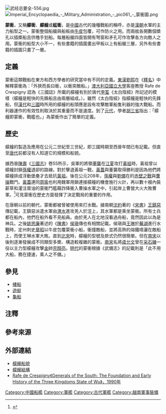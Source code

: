 [[File:武经总要全-556.jpg|thumb]]
[[File:Imperial_Encyclopaedia_-_Military_Administration_-_pic061_-_蒙衝圖.png|thumb]]

'''蒙衝'''，又稱'''艨衝'''、'''艨艟'''或'''艋衝'''，是[[中國|中國]]古代的幾種戰船的稱呼，亦是[[漢朝|漢朝]]水軍的主力船型之一{{noteTag|見李興榮、吳勇、馬建剛、李巧玲《導遊基礎知識》（2015年由元華文創出版）「第一章 中國歷史文化」第37頁。}}。蒙衝整個船艙與船板由[[牛皮|牛皮]]包覆，可作防火之用。而兩舷各開數個槳孔以插槳船且供櫓手划船。每層船艙四面皆開有弩窗和矛孔可作攻擊各方向敵人之用{{noteTag|資料出自[[杜佑|杜佑]]《通典‧兵法》中記載：「以生牛皮蒙船覆背，兩廂開掣棹孔，左右前後有駑窗矛穴，敵不得進，矢石不能敗。」。}}。蒙衝的船型大小不一，有些書籍的插圖畫出甲板以上有船艙三層，另外有些書籍的插圖只畫了一層。

==定義==
蒙衝這類戰船在東方和西方學者的研究當中有不同的定義。[[東漢|東漢]][[劉熙|劉熙]]在《[[釋名|釋名]]》中解釋蒙衝為：「外狹而長曰衝，以衝突敵船。」[[澳大利亞國立大學|澳大利亞國立大學]]客座教授 Rafe de Crespigny 認為《三國誌》所載的艨艟有別於唐代[[李筌|李筌]]《太白陰經》所記述的模樣（艨艟是輕快的先鋒船且由兩層組成。）。雖然《太白陰經》指艨艟是輕快的先鋒船{{noteTag|見[[李筌|李筌]]《太白陰經》卷四「戰具」原文：「蒙沖，以犀革蒙覆其背，兩相開掣棹孔，前後左右開弩窗矛穴，敵不得近，矢石不能敗，此不用大船，務於速進，以乘人之不備，非戰船也。」。}}，但[[漢代|漢代]]和[[三國|三國]]時所用的艨艟的船頭應是設有攻擊敵軍船隻利器的強大戰船。而利器運作的有效性則取決於其重量而不是速度。{{noteTag|資料來自 [[张磊夫|张磊夫]] 《Generals of the South: The Foundation and Early History of the Three Kingdoms State of Wu》「CHAPTER 4: To the Red Cliffs: Sun Quan 200-208」第266及267頁的原文描述：「It is emphasised, however, that the mengchong was a light and narrow craft, built for speed as much as for security, and in his rendering of mengchong by the phrase "Covered Swooper,"Joseph Needham explains the character chong as implying "rushing violent motion."Such a description of the mengchong, however, does not fit well with another account of ships of this type in action at the time: early in 208, ...... '''The mengchong ships were evidently acting as floating fortresses, not as light skirmishing vessels. It seems likely that two things have happened to this terminology.''' ...... when the Tang scholars compiled their lists and descriptions, the role of the ships called mengchong changed, '''so they were indeed used as protected skirmishing craft, and had in fact become lighter.'''......'''While the mengchong of Tang did this purely by speed, '''the mengchong of Han was a powerful warship, possibly equipped with a ram, whose effectiveness depended upon the weight of its approach, not its speed.'''」。}}到了[[元代|元代]]，學者[[胡三省|胡三省]]指出：「艨艟即蒙衝，戰艦也。」{{noteTag|出自《[[資治通鑑|資治通鑑]]》卷270中[[胡三省|胡三省]]的注釋。}}為蒙衝作出了簡單的定義。

==歷史==
艨艟的製造及應用在公元二世紀至三世紀，即三國時期至西晉年間已有記載{{noteTag|見張春輝《中國機械工程發明史》第二編（2004年由清華大學出版社有限公司出版）「第六章 軍用機械」第333頁。}}。但直至[[唐代|唐代]]前都沒有人知道它的規模和船貌。

據西晉[[陳壽|陳壽]]《[[三國志|三國志]]》卷55所示，吳軍的將領[[董襲|董襲]]在[[江夏|江夏]]攻打[[黃祖|黃祖]]時，黃祖曾以艨艟封鎖[[孫權|孫權]]退卻的路線。{{noteTag|見陳壽《三國志》卷55「吳書·程黃韓蔣周陳董甘凌徐潘丁傳」董襲段的原文記載：「建安十三年，權討黃祖。祖橫兩蒙沖挾守沔口，以栟閭大紲系石為釘，上有千人，以弩交射，飛矢雨下，軍不得前。襲與淩統俱為前部，各將敢死百人，人被兩鎧，乘大舸船，突入蒙沖裡。襲身以刀斷兩紲，蒙沖乃橫流，大兵遂進。祖便開門走，兵追斬之。」。}}對於擊退黃祖一戰，[[黃蓋|黃蓋]]與董襲取得勝利是因為他們將艨艟排成浮動堡壘才去抵抗[[黃祖|黃祖]]。後在公元208年，[[孫權|孫權]]與[[劉備|劉備]]在的[[赤壁之戰|赤壁之戰]]與[[曹操|曹操]]戰鬥。[[黃蓋|黃蓋]]連同[[周瑜|周瑜]]也利用魏軍用鎖連接艨艟的機會施行火計，再以數十艘內裝薪草和灌注膏油的蒙衝鬥艦藉詐降衝入曹操水軍之中，引起岸上曹營大火大敗曹軍。{{noteTag|資料出自何木風《歷史的拐點：改變中國歷史的偶然事件》（2008年由九州出版社出版）。另見余紫榴《龍的根──中國史話五千年》（2016年由商務印書館香港分館出版）「中國歷代政治人物」第95頁。}}<ref name="三國赤壁之戰">{{Cite web |url=http://www.china10k.com/trad/history/2/25/25z/25z03/25z0311.htm |title=美亞集團中華萬年網〈三國赤壁之戰〉 |access-date=2017-10-14 |archive-date=2021-04-21 |archive-url=https://web.archive.org/web/20210421163011/http://www.china10k.com/trad/history/2/25/25z/25z03/25z0311.htm |dead-url=no }}</ref>可見蒙衝在歷史方面發揮了決定戰局的重要的作用。

在唐朝以前的朝代，蒙衝都被曾被使用來打水戰。據南朝[[沈約|沈約]]著的《[[宋書|宋書]]》[[王鎮惡|王鎮惡]]傳記載，王鎮惡派遣水軍由[[渭水|渭水]]進攻羌人於涇上，其水軍都是乘坐蒙衝。所有士兵都在船內，他們在船外看不見船員。由於羌人在北地沒看過舟船，竟然因此以為是神兵。之後[[姚思廉|姚思廉]]著述的《[[陳書|陳書]]》[[侯瑱|侯瑱]]傳也有相關記載。侯瑱與[[王琳_(南北朝)|王琳]]於[[蕪湖|蕪湖]]進行水戰時，定州刺史[[章昭|章昭]]以牛皮包覆蒙衝小船，衝撞敵船，並將高熱的熔鐵噴灑在敵船上，而使王琳水軍大敗。直到[[北宋|北宋]]時，艨艟的型號及款式仍然很簡單。但在[[南宋|南宋]]以後則逐漸發展成不同類型多槳、構造較複雜的蒙衝。[[南宋|南宋]]名將[[虞允文|虞允文]]曾在[[采石磯|采石磯]]一役以主力型艨艟攻擊[[金|金]]帥[[完顏亮|完顏亮]]。[[明代|明代]]的蒙衝根據《武備志》的記載則是「此不用大船，務在捷速，乘人之不備。」

==參見==
*[[樓船|樓船]]
*[[遊艇|遊艇]]
*[[龜船|龜船]]

==注釋==
{{noteFoot}}

==參考來源==
{{reflist}}

== 外部連結 ==
*[https://web.archive.org/web/20170202035943/http://military.china.com/zh_cn/history2/06/11027560/20050420/12256979.html 艨艟船貌]
*[http://www.chiculture.net/0813/html/0813c15/pop1.html 艨艟結構] {{Wayback|url=http://www.chiculture.net/0813/html/0813c15/pop1.html |date=20190618004908 }}
*[https://web.archive.org/web/20161130034958/https://openresearch-repository.anu.edu.au/html/1885/42048/gos_index.html Rafe de Crespigny《Generals of the South: The Foundation and Early History of the Three Kingdoms State of Wu》，1990年]

[[Category:中國船艦|Category:中國船艦]]
[[Category:軍艦|Category:軍艦]]
[[Category:古代軍艦|Category:古代軍艦]]
[[Category:越南軍事裝備|Category:越南軍事裝備]]
